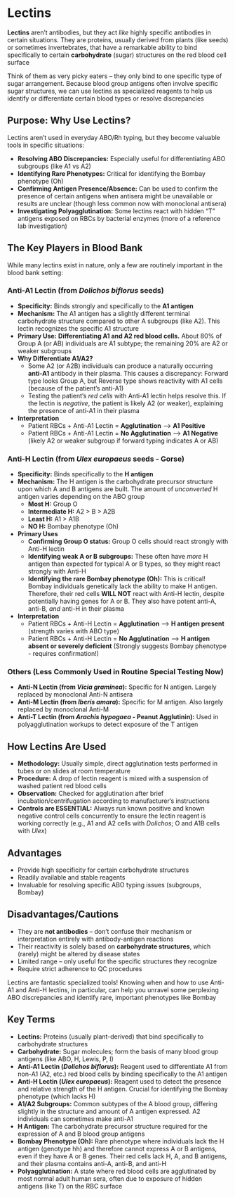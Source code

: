 # Lectins {-}

**Lectins** aren't antibodies, but they act *like* highly specific antibodies in certain situations. They are proteins, usually derived from plants (like seeds) or sometimes invertebrates, that have a remarkable ability to bind specifically to certain **carbohydrate** (sugar) structures on the red blood cell surface

Think of them as very picky eaters – they only bind to one specific type of sugar arrangement. Because blood group antigens often involve specific sugar structures, we can use lectins as specialized reagents to help us identify or differentiate certain blood types or resolve discrepancies

## **Purpose: Why Use Lectins?** {-}

Lectins aren't used in everyday ABO/Rh typing, but they become valuable tools in specific situations:

*  **Resolving ABO Discrepancies:** Especially useful for differentiating ABO subgroups (like A1 vs A2)
*  **Identifying Rare Phenotypes:** Critical for identifying the Bombay phenotype (Oh)
*  **Confirming Antigen Presence/Absence:** Can be used to confirm the presence of certain antigens when antisera might be unavailable or results are unclear (though less common now with monoclonal antisera)
*  **Investigating Polyagglutination:** Some lectins react with hidden "T" antigens exposed on RBCs by bacterial enzymes (more of a reference lab investigation)

## **The Key Players in Blood Bank** {-}

While many lectins exist in nature, only a few are routinely important in the blood bank setting:

### **Anti-A1 Lectin (from *Dolichos biflorus* seeds)** {-}
*   **Specificity:** Binds strongly and specifically to the **A1 antigen**
*   **Mechanism:** The A1 antigen has a slightly different terminal carbohydrate structure compared to other A subgroups (like A2). This lectin recognizes the specific A1 structure
*   **Primary Use:** **Differentiating A1 and A2 red blood cells.** About 80% of Group A (or AB) individuals are A1 subtype; the remaining 20% are A2 or weaker subgroups
*   **Why Differentiate A1/A2?**
    *   Some A2 (or A2B) individuals can produce a naturally occurring **anti-A1** antibody in their plasma. This causes a discrepancy: Forward type looks Group A, but Reverse type shows reactivity with A1 cells (because of the patient's anti-A1)
    *   Testing the patient's *red cells* with Anti-A1 lectin helps resolve this. If the lectin is *negative*, the patient is likely A2 (or weaker), explaining the presence of anti-A1 in their plasma
*   **Interpretation**
    *   Patient RBCs + Anti-A1 Lectin = **Agglutination** --> **A1 Positive**
    *   Patient RBCs + Anti-A1 Lectin = **No Agglutination** --> **A1 Negative** (likely A2 or weaker subgroup if forward typing indicates A or AB)

### **Anti-H Lectin (from *Ulex europaeus* seeds - Gorse)** {-}
*   **Specificity:** Binds specifically to the **H antigen**
*   **Mechanism:** The H antigen is the carbohydrate precursor structure upon which A and B antigens are built. The amount of *unconverted* H antigen varies depending on the ABO group
    *   **Most H:** Group O
    *   **Intermediate H:** A2 > B > A2B
    *   **Least H:** A1 > A1B
    *   **NO H:** Bombay phenotype (Oh)
*   **Primary Uses**
    *   **Confirming Group O status:** Group O cells should react strongly with Anti-H lectin
    *   **Identifying weak A or B subgroups:** These often have *more* H antigen than expected for typical A or B types, so they might react strongly with Anti-H
    *   **Identifying the rare Bombay phenotype (Oh):** This is critical! Bombay individuals genetically lack the ability to make H antigen. Therefore, their red cells **WILL NOT** react with Anti-H lectin, despite potentially having genes for A or B. They also have potent anti-A, anti-B, *and* anti-H in their plasma
*   **Interpretation**
    *   Patient RBCs + Anti-H Lectin = **Agglutination** --> **H antigen present** (strength varies with ABO type)
    *   Patient RBCs + Anti-H Lectin = **No Agglutination** --> **H antigen absent or severely deficient** (Strongly suggests Bombay phenotype - requires confirmation!)

### **Others (Less Commonly Used in Routine Special Testing Now)** {-}
*   **Anti-N Lectin (from *Vicia graminea*):** Specific for N antigen. Largely replaced by monoclonal Anti-N antisera
*   **Anti-M Lectin (from *Iberis amara*):** Specific for M antigen. Also largely replaced by monoclonal Anti-M
*   **Anti-T Lectin (from *Arachis hypogaea* - Peanut Agglutinin):** Used in polyagglutination workups to detect exposure of the T antigen

## **How Lectins Are Used** {-}

*   **Methodology:** Usually simple, direct agglutination tests performed in tubes or on slides at room temperature
*   **Procedure:** A drop of lectin reagent is mixed with a suspension of washed patient red blood cells
*   **Observation:** Checked for agglutination after brief incubation/centrifugation according to manufacturer's instructions
*   **Controls are ESSENTIAL:** Always run known positive and known negative control cells concurrently to ensure the lectin reagent is working correctly (e.g., A1 and A2 cells with *Dolichos*; O and A1B cells with *Ulex*)

## **Advantages** {-}

*   Provide high specificity for certain carbohydrate structures
*   Readily available and stable reagents
*   Invaluable for resolving specific ABO typing issues (subgroups, Bombay)

## **Disadvantages/Cautions** {-}

*   They are **not antibodies** – don't confuse their mechanism or interpretation entirely with antibody-antigen reactions
*   Their reactivity is solely based on **carbohydrate structures**, which (rarely) might be altered by disease states
*   Limited range – only useful for the specific structures they recognize
*   Require strict adherence to QC procedures

Lectins are fantastic specialized tools! Knowing when and how to use Anti-A1 and Anti-H lectins, in particular, can help you unravel some perplexing ABO discrepancies and identify rare, important phenotypes like Bombay

## **Key Terms** {-}

*   **Lectins:** Proteins (usually plant-derived) that bind specifically to carbohydrate structures
*   **Carbohydrate:** Sugar molecules; form the basis of many blood group antigens (like ABO, H, Lewis, P, I)
*   **Anti-A1 Lectin (*Dolichos biflorus*):** Reagent used to differentiate A1 from non-A1 (A2, etc.) red blood cells by binding specifically to the A1 antigen
*   **Anti-H Lectin (*Ulex europaeus*):** Reagent used to detect the presence and relative strength of the H antigen. Crucial for identifying the Bombay phenotype (which lacks H)
*   **A1/A2 Subgroups:** Common subtypes of the A blood group, differing slightly in the structure and amount of A antigen expressed. A2 individuals can sometimes make anti-A1
*   **H Antigen:** The carbohydrate precursor structure required for the expression of A and B blood group antigens
*   **Bombay Phenotype (Oh):** Rare phenotype where individuals lack the H antigen (genotype hh) and therefore cannot express A or B antigens, even if they have A or B genes. Their red cells lack H, A, and B antigens, and their plasma contains anti-A, anti-B, and anti-H
*   **Polyagglutination:** A state where red blood cells are agglutinated by most normal adult human sera, often due to exposure of hidden antigens (like T) on the RBC surface

